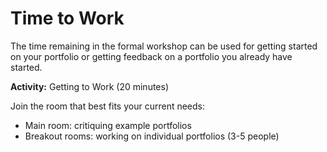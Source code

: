 # Time to Work

The time remaining in the formal workshop can be used for getting started on your portfolio or getting feedback on a portfolio you already have started.

**Activity:** Getting to Work (20 minutes)

Join the room that best fits your current needs:

* Main room: critiquing example portfolios
* Breakout rooms: working on individual portfolios (3-5 people)
